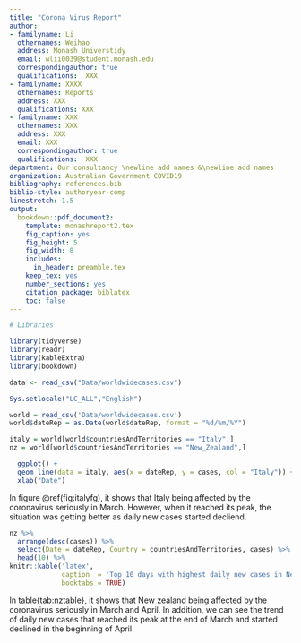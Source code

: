 ```yaml
---
title: "Corona Virus Report"
author:
- familyname: Li
  othernames: Weihao
  address: Monash Universtidy
  email: wlii0039@student.monash.edu
  correspondingauthor: true
  qualifications:  XXX
- familyname: XXXX
  othernames: Reports
  address: XXX
  qualifications: XXX
- familyname: XXX
  othernames: XXX
  address: XXX
  email: XXX
  correspondingauthor: true
  qualifications:  XXX
department: Our consultancy \newline add names &\newline add names
organization: Australian Government COVID19
bibliography: references.bib
biblio-style: authoryear-comp
linestretch: 1.5
output:
  bookdown::pdf_document2:
    template: monashreport2.tex
    fig_caption: yes
    fig_height: 5
    fig_width: 8
    includes:
      in_header: preamble.tex
    keep_tex: yes
    number_sections: yes
    citation_package: biblatex
    toc: false
---
```


```r
# Libraries

library(tidyverse)
library(readr)
library(kableExtra)
library(bookdown)

```

```r
data <- read_csv("Data/worldwidecases.csv")
```



\section*{Country XX1 and YY1}

\section*{Country XX2 and YY2}

\section*{Country XX3 and YY3}

\section*{Country Italy and New Zealand}

```r
Sys.setlocale("LC_ALL","English")
```


```r
world = read_csv('Data/worldwidecases.csv')
world$dateRep = as.Date(world$dateRep, format = "%d/%m/%Y")
```


```r
italy = world[world$countriesAndTerritories == "Italy",]
nz = world[world$countriesAndTerritories == "New_Zealand",]
```

```r
  ggplot() +
  geom_line(data = italy, aes(x = dateRep, y = cases, col = "Italy")) +
  xlab("Date")
```

In figure \@ref(fig:italyfg), it shows that Italy being affected by the coronavirus seriously in March. However, when it reached its peak, the situation was getting better as daily new cases started decliend.


```r
nz %>%
  arrange(desc(cases)) %>%
  select(Date = dateRep, Country = countriesAndTerritories, cases) %>%
  head(10) %>%
knitr::kable('latex', 
             caption  = 'Top 10 days with highest daily new cases in New Zealand',
             booktabs = TRUE)
```

In table{tab:nztable}, it shows that New zealand being affected by the coronavirus seriously in March and April. In addition, we can see the trend of daily new cases that reached its peak at the end of March and started declined in the beginning of April.
